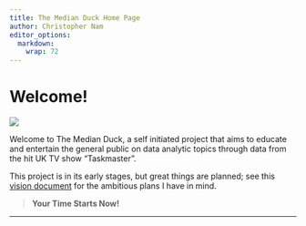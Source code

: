 ---
title: The Median Duck Home Page
author: Christopher Nam
editor_options: 
  markdown: 
    wrap: 72
---

# Welcome!

![](img/duck_tt.png)

Welcome to The Median Duck, a self initiated project that aims to
educate and entertain the general public on data analytic topics through
data from the hit UK TV show "Taskmaster".

This project is in its early stages, but great things are planned; see
this [vision document](vision) for the ambitious plans I have in mind.

> **Your Time Starts Now!**

------------------------------------------------------------------------


